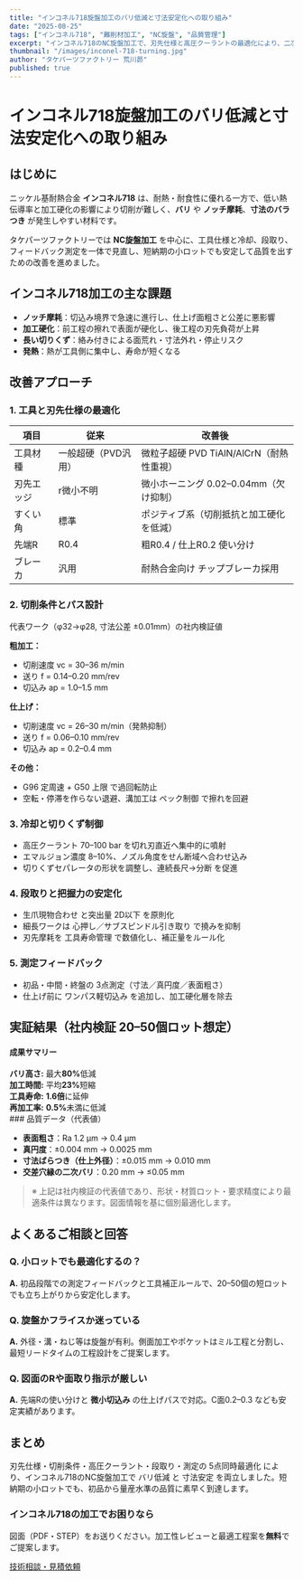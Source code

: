 ```yaml
---
title: "インコネル718旋盤加工のバリ低減と寸法安定化への取り組み"
date: "2025-08-25"
tags: ["インコネル718", "難削材加工", "NC旋盤", "品質管理"]
excerpt: "インコネル718のNC旋盤加工で、刃先仕様と高圧クーラントの最適化により、二次バリを最大80%低減し、±0.01mmの公差を安定達成しました。"
thumbnail: "/images/inconel-718-turning.jpg"
author: "タケパーツファクトリー 荒川昴"
published: true
---
```


# インコネル718旋盤加工のバリ低減と寸法安定化への取り組み

## はじめに

ニッケル基耐熱合金 **インコネル718** は、耐熱・耐食性に優れる一方で、低い熱伝導率と加工硬化の影響により切削が難しく、**バリ** や **ノッチ摩耗**、**寸法のバラつき** が発生しやすい材料です。

タケパーツファクトリーでは **NC旋盤加工** を中心に、工具仕様と冷却、段取り、フィードバック測定を一体で見直し、短納期の小ロットでも安定して品質を出すための改善を進めました。

## インコネル718加工の主な課題

- **ノッチ摩耗**：切込み境界で急速に進行し、仕上げ面粗さと公差に悪影響
- **加工硬化**：前工程の擦れで表面が硬化し、後工程の刃先負荷が上昇
- **長い切りくず**：絡み付きによる面荒れ・寸法外れ・停止リスク
- **発熱**：熱が工具側に集中し、寿命が短くなる

## 改善アプローチ

### 1. 工具と刃先仕様の最適化

| 項目 | 従来 | 改善後 |
|------|------|---------|
| 工具材種 | 一般超硬（PVD汎用） | 微粒子超硬 PVD TiAlN/AlCrN（耐熱性重視） |
| 刃先エッジ | r微小不明 | 微小ホーニング 0.02–0.04mm（欠け抑制） |
| すくい角 | 標準 | ポジティブ系（切削抵抗と加工硬化を低減） |
| 先端R | R0.4 | 粗R0.4 / 仕上R0.2 使い分け |
| ブレーカ | 汎用 | 耐熱合金向け チップブレーカ採用 |
### 2. 切削条件とパス設計

代表ワーク（φ32→φ28, 寸法公差 ±0.01mm）の社内検証値

**粗加工：**
- 切削速度 vc = 30–36 m/min
- 送り f = 0.14–0.20 mm/rev
- 切込み ap = 1.0–1.5 mm

**仕上げ：**
- 切削速度 vc = 26–30 m/min（発熱抑制）
- 送り f = 0.06–0.10 mm/rev
- 切込み ap = 0.2–0.4 mm

**その他：**
- G96 定周速 + G50 上限 で過回転防止
- 空転・停滞を作らない退避、溝加工は ペック制御 で擦れを回避

### 3. 冷却と切りくず制御

- 高圧クーラント 70–100 bar を切れ刃直近へ集中的に噴射
- エマルジョン濃度 8–10%、ノズル角度をせん断域へ合わせ込み
- 切りくずセパレータの形状を調整し、連続長尺→分断 を促進

### 4. 段取りと把握力の安定化

- 生爪現物合わせ と突出量 2D以下 を原則化
- 細長ワークは 心押し／サブスピンドル引き取り で撓みを抑制
- 刃先摩耗を 工具寿命管理 で数値化し、補正量をルール化

### 5. 測定フィードバック

- 初品・中間・終盤の 3点測定（寸法／真円度／表面粗さ）
- 仕上げ前に ワンパス軽切込み を追加し、加工硬化層を除去

## 実証結果（社内検証 20–50個ロット想定）
<div className="bg-green-50 p-6 rounded-lg my-6"> <h4 className="text-lg font-bold text-green-800 mb-4">成果サマリー</h4> <div className="grid grid-cols-2 gap-4 text-green-700"> <div><strong>バリ高さ:</strong> 最大<strong>80%</strong>低減</div> <div><strong>加工時間:</strong> 平均<strong>23%</strong>短縮</div> <div><strong>工具寿命:</strong> <strong>1.6倍</strong>に延伸</div> <div><strong>再加工率:</strong> <strong>0.5%</strong>未満に低減</div> </div> </div>
### 品質データ（代表値）

- **表面粗さ**：Ra 1.2 μm → 0.4 μm
- **真円度**：±0.004 mm → 0.0025 mm
- **寸法ばらつき（仕上外径）**：±0.015 mm → 0.010 mm
- **交差穴縁の二次バリ**：0.20 mm → ≤0.05 mm

> ※ 上記は社内検証の代表値であり、形状・材質ロット・要求精度により最適条件は異なります。図面情報を基に個別最適化します。

## よくあるご相談と回答

### Q. 小ロットでも最適化するの？
**A.** 初品段階での測定フィードバックと工具補正ルールで、20–50個の短ロットでも立ち上がりから安定化します。

### Q. 旋盤かフライスか迷っている
**A.** 外径・溝・ねじ等は旋盤が有利。側面加工やポケットはミル工程と分割し、最短リードタイムの工程設計をご提案します。

### Q. 図面のRや面取り指示が厳しい
**A.** 先端Rの使い分けと **微小切込み** の仕上げパスで対応。C面0.2–0.3 なども安定実績があります。

## まとめ

刃先仕様・切削条件・高圧クーラント・段取り・測定の 5点同時最適化 により、インコネル718のNC旋盤加工で バリ低減 と 寸法安定 を両立しました。短納期の小ロットでも、初品から量産水準の品質に素早く到達します。

<div className="bg-gradient-to-r from-blue-50 to-blue-100 p-6 rounded-lg text-center my-8"> <h3 className="text-xl font-bold text-blue-800 mb-4">インコネル718の加工でお困りなら</h3> <p className="text-blue-700 mb-6"> 図面（PDF・STEP）をお送りください。加工性レビューと最適工程案を<strong>無料</strong>でご提案します。 </p> <a href="/contact/" className="inline-block bg-blue-600 text-white px-8 py-4 rounded-full font-bold hover:bg-blue-700 transition-colors"> 技術相談・見積依頼 </a> </div>
